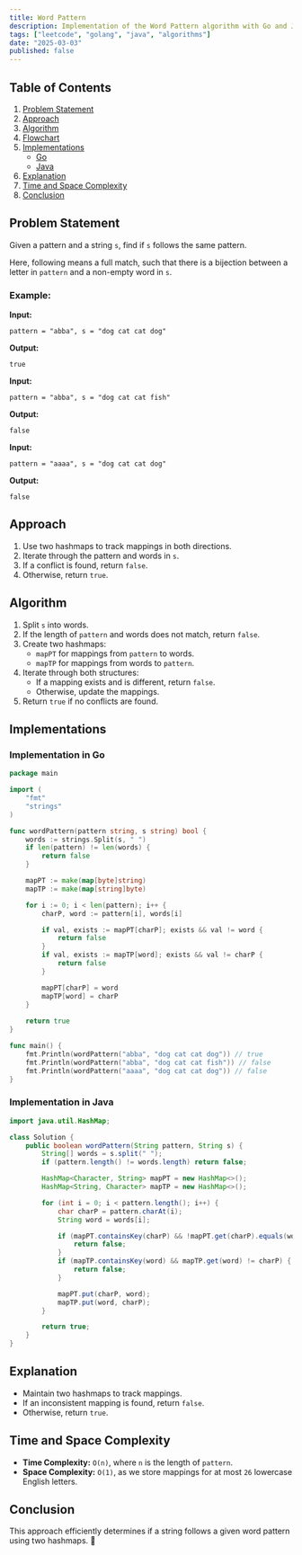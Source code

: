 ```yaml
---
title: Word Pattern
description: Implementation of the Word Pattern algorithm with Go and Java.
tags: ["leetcode", "golang", "java", "algorithms"]
date: "2025-03-03"
published: false
---
```


## Table of Contents

1. [Problem Statement](#problem-statement)
2. [Approach](#approach)
3. [Algorithm](#algorithm)
4. [Flowchart](#flowchart)
5. [Implementations](#implementations)
   - [Go](#implementation-in-go)
   - [Java](#implementation-in-java)
6. [Explanation](#explanation)
7. [Time and Space Complexity](#time-and-space-complexity)
8. [Conclusion](#conclusion)

## Problem Statement

Given a pattern and a string `s`, find if `s` follows the same pattern.

Here, following means a full match, such that there is a bijection between a letter in `pattern` and a non-empty word in `s`.

### Example:

**Input:**

```
pattern = "abba", s = "dog cat cat dog"
```

**Output:**

```
true
```

**Input:**

```
pattern = "abba", s = "dog cat cat fish"
```

**Output:**

```
false
```

**Input:**

```
pattern = "aaaa", s = "dog cat cat dog"
```

**Output:**

```
false
```

## Approach

1. Use two hashmaps to track mappings in both directions.
2. Iterate through the pattern and words in `s`.
3. If a conflict is found, return `false`.
4. Otherwise, return `true`.

## Algorithm

1. Split `s` into words.
2. If the length of `pattern` and words does not match, return `false`.
3. Create two hashmaps:
   - `mapPT` for mappings from `pattern` to words.
   - `mapTP` for mappings from words to `pattern`.
4. Iterate through both structures:
   - If a mapping exists and is different, return `false`.
   - Otherwise, update the mappings.
5. Return `true` if no conflicts are found.

## Implementations

### Implementation in Go

```go
package main

import (
    "fmt"
    "strings"
)

func wordPattern(pattern string, s string) bool {
    words := strings.Split(s, " ")
    if len(pattern) != len(words) {
        return false
    }

    mapPT := make(map[byte]string)
    mapTP := make(map[string]byte)

    for i := 0; i < len(pattern); i++ {
        charP, word := pattern[i], words[i]

        if val, exists := mapPT[charP]; exists && val != word {
            return false
        }
        if val, exists := mapTP[word]; exists && val != charP {
            return false
        }

        mapPT[charP] = word
        mapTP[word] = charP
    }
    
    return true
}

func main() {
    fmt.Println(wordPattern("abba", "dog cat cat dog")) // true
    fmt.Println(wordPattern("abba", "dog cat cat fish")) // false
    fmt.Println(wordPattern("aaaa", "dog cat cat dog")) // false
}
```

### Implementation in Java

```java
import java.util.HashMap;

class Solution {
    public boolean wordPattern(String pattern, String s) {
        String[] words = s.split(" ");
        if (pattern.length() != words.length) return false;

        HashMap<Character, String> mapPT = new HashMap<>();
        HashMap<String, Character> mapTP = new HashMap<>();

        for (int i = 0; i < pattern.length(); i++) {
            char charP = pattern.charAt(i);
            String word = words[i];

            if (mapPT.containsKey(charP) && !mapPT.get(charP).equals(word)) {
                return false;
            }
            if (mapTP.containsKey(word) && mapTP.get(word) != charP) {
                return false;
            }

            mapPT.put(charP, word);
            mapTP.put(word, charP);
        }

        return true;
    }
}
```

## Explanation

- Maintain two hashmaps to track mappings.
- If an inconsistent mapping is found, return `false`.
- Otherwise, return `true`.

## Time and Space Complexity

- **Time Complexity:** `O(n)`, where `n` is the length of `pattern`.
- **Space Complexity:** `O(1)`, as we store mappings for at most `26` lowercase English letters.

## Conclusion

This approach efficiently determines if a string follows a given word pattern using two hashmaps. 🚀

